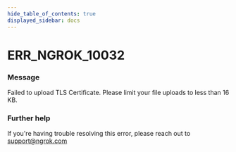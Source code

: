 ```yaml
---
hide_table_of_contents: true
displayed_sidebar: docs
---
```



# ERR_NGROK_10032

### Message

Failed to upload TLS Certificate. Please limit your file uploads to less than 16 KB.

### Further help

If you're having trouble resolving this error, please reach out to [support@ngrok.com](mailto:support@ngrok.com?subject=Help%20with%20ERR_NGROK_10032)

<ErrorDetails error="err_ngrok_10032" />
